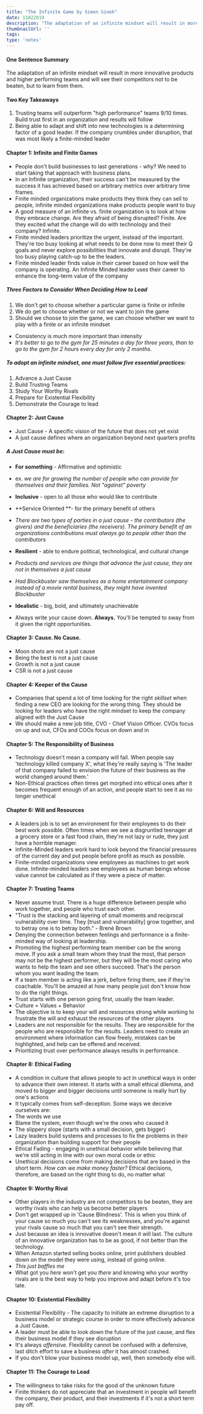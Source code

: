 ```yaml
---
title: "The Infinite Game by Simon Sinek"
date: 11022019
description: "The adaptation of an infinite mindset will result in more innovative products and higher performing teams and will see their competitors not to be beaten, but to learn from them."
thumbnailUrl: ''
tags: 
type: 'notes'
---
```


#### One Sentence Summary

The adaptation of an infinite mindset will result in more innovative products and higher performing teams and will see their competitors not to be beaten, but to learn from them.

#### Two Key Takeaways

1.  Trusting teams will outperform "high performance" teams 9/10 times. Build trust first in an organization and results will follow
2.  Being able to adapt and shift into new technologies is a determining factor of a good leader. If the company crumbles under disruption, that was most likely a finite-minded leader

#### Chapter 1: Infinite and Finite Games

-   People don't build businesses to last generations - why? We need to start taking that approach with business plans.
-   In an Infinite organization, their success can't be measured by the success it has achieved based on arbitrary metrics over arbitrary time frames.
-   Finite minded organizations make products they think they can sell to people, infinite minded organizations make products people want to buy
-   A good measure of an infinite vs. finite organization is to look at how they embrace change. Are they afraid of being disrupted? Finite. Are they excited what the change will do with technology and their company? Infinite.
-   Finite minded leaders prioritize the urgent, instead of the important. They're too busy looking at what needs to be done now to meet their Q goals and never explore possibilities that innovate and disrupt. They're too busy playing catch-up to be the leaders.
-   Finite minded leader finds value in their career based on how well the company is operating. An Infinite Minded leader uses their career to enhance the long-term value of the company

##### **Three Factors to Consider When Deciding How to Lead**

1.  We don't get to choose whether a particular game is finite or infinite
2.  We do get to choose whether or not we want to join the game
3.  Should we choose to join the game, we can choose whether we want to play with a finite or an infinite mindset

-   Consistency is much more important than intensity
-   *It's better to go to the gym for 25 minutes a day for three years, than to go to the gym for 2 hours every day for only 2 months.*

##### **To adopt an infinite mindset, one must follow five essential practices:**

1.  Advance a Just Cause
2.  Build Trusting Teams
3.  Study Your Worthy Rivals
4.  Prepare for Existential Flexibility
5.  Demonstrate the Courage to lead

#### Chapter 2: Just Cause

-   Just Cause - A specific vision of the future that does not yet exist
-   A just cause defines where an organization beyond next quarters profits

##### **A Just Cause must be:**

-   **For something** - Affirmative and optimistic
-   ex. *we are for growing the number of people who can provide for themselves and their families. Not "against" poverty*

-   **Inclusive** - open to all those who would like to contribute
-   **Service Oriented **- for the primary benefit of others
-   *There are two types of parties in a just cause - the contributors (the givers) and the beneficiaries (the receivers). The primary benefit of an organizations contributions must always go to people other than the contributors*
-   **Resilient** - able to endure political, technological, and cultural change
-   *Products and services are things that advance the just cause, they are not in themselves a just cause*
-   *Had Blockbuster saw themselves as a home entertainment company instead of a movie rental business, they might have invented Blockbuster*
-   **Idealistic** - big, bold, and ultimately unachievable

-   Always write your cause down. **Always.** You'll be tempted to sway from it given the right opportunities.

#### Chapter 3: Cause. No Cause.

-   Moon shots are not a just cause
-   Being the best is not a just cause
-   Growth is not a just cause
-   CSR is not a just cause

#### Chapter 4: Keeper of the Cause

-   Companies that spend a lot of time looking for the right *skillset* when finding a new CEO are looking for the wrong thing. They should be looking for leaders who have the right mindset to keep the company aligned with the Just Cause
-   We should make a new job title, CVO - Chief Vision Officer. CVOs focus on up and out, CFOs and COOs focus on down and in

#### Chapter 5: The Responsibility of Business

-   Technology doesn't mean a company will fail. When people say 'technology killed company X', what they're really saying is 'The leader of that company failed to envision the future of their business as the world changed around them.'
-   Non-Ethical practices often times get morphed into ethical ones after it becomes frequent enough of an action, and people start to see it as no longer unethical

#### Chapter 6: Will and Resources

-   A leaders job is to set an environment for their employees to do their best work possible. Often times when we see a disgruntled teenager at a grocery store or a fast food chain, they're not lazy or rude, they just have a horrible manager.
-   Infinite-Minded leaders work hard to look beyond the financial pressures of the current day and put people before profit as much as possible.
-   Finite-minded organizations view employees as machines to get work done. Infinite-minded leaders see employees as human beings whose value cannot be calculated as if they were a piece of matter.

#### Chapter 7: Trusting Teams

-   Never assume trust. There is a huge difference between people who work together, and people who trust each other.
-   "Trust is the stacking and layering of small moments and reciprocal vulnerability over time. They [trust and vulnerability] grow together, and to betray one is to betray both." - Brené Brown
-   Denying the connection between feelings and performance is a finite-minded way of looking at leadership.
-   Promoting the highest performing team member can be the wrong move. If you ask a small team whom they trust the most, that person may not be the highest performer, but they will be the most caring who wants to help the team and see others succeed. That's the person whom you want leading the team.
-   If a team member is acting like a jerk, before firing them, see if they're coachable. You'll be amazed at how many people just don't know how to do the right things.
-   Trust starts with one person going first, usually the team leader.
-   Culture = Values + Behavior
-   The objective is to keep your will and resources strong while working to frustrate the will and exhaust the resources of the other players
-   Leaders are not responsible for the results. They are responsible for the people who are responsible for the results. Leaders need to create an environment where information can flow freely, mistakes can be highlighted, and help can be offered and received.
-   Prioritizing trust over performance always results in performance.

#### Chapter 8: Ethical Fading

-   A condition in culture that allows people to act in unethical ways in order to advance their own interest. It starts with a small ethical dilemma, and moved to bigger and bigger decisions until someone is really hurt by one's actions
-   It typically comes from self-deception. Some ways we deceive ourselves are:
-   The words we use
-   Blame the system, even though we're the ones who caused it
-   The slippery slope (starts with a small decision, gets bigger)
-   Lazy leaders build systems and processes to fix the problems in their organization than building support for their people
-   Ethical Fading - engaging in unethical behavior while believing that we're still acting in line with our own moral code or ethic
-   Unethical decisions come from making decisions that are based in the short term. *How can we make money faster?* Ethical decisions, therefore, are based on the right thing to do, no matter what

#### Chapter 9: Worthy Rival

-   Other players in the industry are not competitors to be beaten, they are worthy rivals who can help us become better players
-   Don't get wrapped up in 'Cause Blindness'. This is when you think of your cause so much you can't see its weaknesses, and you're against your rivals cause so much that you can't see their strength.
-   Just because an idea is innovative doesn't mean it will last. The culture of an innovative organization has to be as good, if not better than the technology.
-   When Amazon started selling books online, print publishers doubled down on the model they were using, instead of going online.
-   *This just baffles me*
-   What got you *here* won't get you *there* and knowing who your worthy rivals are is the best way to help you improve and adapt before it's too late.

#### Chapter 10: Existential Flexibility

-   Existential Flexibility - The capacity to initiate an extreme disruption to a business model or strategic course in order to more effectively advance a Just Cause.
-   A leader must be able to look down the future of the just cause, and flex their business model if they see disruption
-   It's always *offensive.* Flexibility cannot be confused with a defensive, last ditch effort to save a business *after* it has almost crashed.
-   If you don't blow your business model up, well, then somebody else will.

#### Chapter 11: The Courage to Lead

-   The willingness to take risks for the good of the unknown future
-   Finite thinkers do not appreciate that an investment in people will benefit the company, their product, and their investments if it's not a short term pay off.

